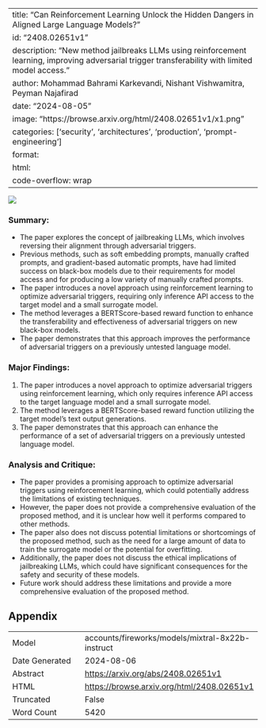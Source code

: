 
---
title: "Can Reinforcement Learning Unlock the Hidden Dangers in Aligned Large Language Models?"
id: "2408.02651v1"
description: "New method jailbreaks LLMs using reinforcement learning, improving adversarial trigger transferability with limited model access."
author: Mohammad Bahrami Karkevandi, Nishant Vishwamitra, Peyman Najafirad
date: "2024-08-05"
image: "https://browse.arxiv.org/html/2408.02651v1/x1.png"
categories: ['security', 'architectures', 'production', 'prompt-engineering']
format:
  html:
    code-overflow: wrap
---

![](https://browse.arxiv.org/html/2408.02651v1/x1.png)

### Summary:

- The paper explores the concept of jailbreaking LLMs, which involves reversing their alignment through adversarial triggers.
- Previous methods, such as soft embedding prompts, manually crafted prompts, and gradient-based automatic prompts, have had limited success on black-box models due to their requirements for model access and for producing a low variety of manually crafted prompts.
- The paper introduces a novel approach using reinforcement learning to optimize adversarial triggers, requiring only inference API access to the target model and a small surrogate model.
- The method leverages a BERTScore-based reward function to enhance the transferability and effectiveness of adversarial triggers on new black-box models.
- The paper demonstrates that this approach improves the performance of adversarial triggers on a previously untested language model.

### Major Findings:

1. The paper introduces a novel approach to optimize adversarial triggers using reinforcement learning, which only requires inference API access to the target language model and a small surrogate model.
2. The method leverages a BERTScore-based reward function utilizing the target model’s text output generations.
3. The paper demonstrates that this approach can enhance the performance of a set of adversarial triggers on a previously untested language model.

### Analysis and Critique:

- The paper provides a promising approach to optimize adversarial triggers using reinforcement learning, which could potentially address the limitations of existing techniques.
- However, the paper does not provide a comprehensive evaluation of the proposed method, and it is unclear how well it performs compared to other methods.
- The paper also does not discuss potential limitations or shortcomings of the proposed method, such as the need for a large amount of data to train the surrogate model or the potential for overfitting.
- Additionally, the paper does not discuss the ethical implications of jailbreaking LLMs, which could have significant consequences for the safety and security of these models.
- Future work should address these limitations and provide a more comprehensive evaluation of the proposed method.

## Appendix

|          |          |
|----------|----------|
| Model     | accounts/fireworks/models/mixtral-8x22b-instruct       |
| Date Generated     | 2024-08-06       |
| Abstract | [https://arxiv.org/abs/2408.02651v1](https://arxiv.org/abs/2408.02651v1)        |
| HTML     | [https://browse.arxiv.org/html/2408.02651v1](https://browse.arxiv.org/html/2408.02651v1)       |
| Truncated       | False       |
| Word Count       | 5420       |